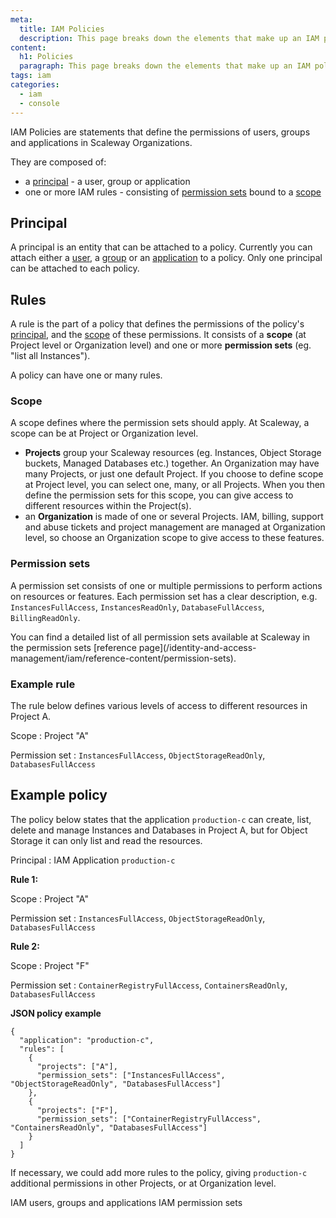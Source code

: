 ```yaml
---
meta:
  title: IAM Policies
  description: This page breaks down the elements that make up an IAM policy and shows you how to use them.
content:
  h1: Policies
  paragraph: This page breaks down the elements that make up an IAM policy and shows you how to use them.
tags: iam
categories: 
  - iam
  - console
---
```


IAM Policies are statements that define the permissions of users, groups and applications in Scaleway Organizations.

They are composed of:

- a [principal](#principal) - a user, group or application
- one or more IAM rules - consisting of [permission sets](#permission-sets) bound to a [scope](#scope)

<Lightbox src="scaleway-iam-policy.webp" alt="" />

## Principal

A principal is an entity that can be attached to a policy. Currently you can attach either a [user](/identity-and-access-management/iam/reference-content/users-group-and-applications/#users), a [group](/identity-and-access-management/iam/reference-content/users-group-and-applications/#groups) or an [application](/identity-and-access-management/iam/reference-content/users-groups-and-applications/#applications) to a policy. Only one principal can be attached to each policy.

## Rules

A rule is the part of a policy that defines the permissions of the policy's [principal](/concepts/#principal), and the [scope](/concepts/#scope) of these permissions. It consists of a **scope** (at Project level or Organization level) and one or more **permission sets** (eg. "list all Instances"). 

<Lightbox src="scaleway-iam-policy-example.jpg" alt="" />

<Message type="note">
  A policy can have one or many rules. 
</Message>

### Scope 

A scope defines where the permission sets should apply. At Scaleway, a scope can be at Project or Organization level. 

  - **Projects** group your Scaleway resources (eg. Instances, Object Storage buckets, Managed Databases etc.) together. An Organization may have many Projects, or just one default Project. If you choose to define scope at Project level, you can select one, many, or all Projects. When you then define the permission sets for this scope, you can give access to different resources within the Project(s).
  - an **Organization** is made of one or several Projects. IAM, billing, support and abuse tickets and project management are managed at Organization level, so choose an Organization scope to give access to these features.

### Permission sets 

A permission set consists of one or multiple permissions to perform actions on resources or features. Each permission set has a clear description, e.g. `InstancesFullAccess`, `InstancesReadOnly`, `DatabaseFullAccess`, `BillingReadOnly`.

<Message type="note">
  You can find a detailed list of all permission sets available at Scaleway in the permission sets [reference page](/identity-and-access-management/iam/reference-content/permission-sets). 
</Message>

### Example rule

The rule below defines various levels of access to different resources in Project A. 

Scope
: Project "A"

Permission set
: `InstancesFullAccess`, `ObjectStorageReadOnly`, `DatabasesFullAccess`

## Example policy

The policy below states that the application `production-c` can create, list, delete and manage Instances and Databases in Project A, but for Object Storage it can only list and read the resources.

Principal
: IAM Application `production-c`

**Rule 1:**

Scope
: Project "A"

Permission set
: `InstancesFullAccess`, `ObjectStorageReadOnly`, `DatabasesFullAccess`

**Rule 2:**

Scope
: Project "F"

Permission set
: `ContainerRegistryFullAccess`, `ContainersReadOnly`, `DatabasesFullAccess`


**JSON policy example** 

```
{
  "application": "production-c",
  "rules": [
    {
      "projects": ["A"],
      "permission_sets": ["InstancesFullAccess", "ObjectStorageReadOnly", "DatabasesFullAccess"]
    },
    {
      "projects": ["F"],
      "permission_sets": ["ContainerRegistryFullAccess", "ContainersReadOnly", "DatabasesFullAccess"]
    }
  ]
}
```

If necessary, we could add more rules to the policy, giving `production-c` additional permissions in other Projects, or at Organization level.


<Navigation title="See Also">
  <PreviousButton to="/identity-and-access-management/iam/reference-content/users-groups-and-applications">IAM users, groups and applications</PreviousButton>
  <NextButton to="/identity-and-access-management/iam/reference-content/permission-sets/">IAM permission sets</NextButton>
</Navigation>